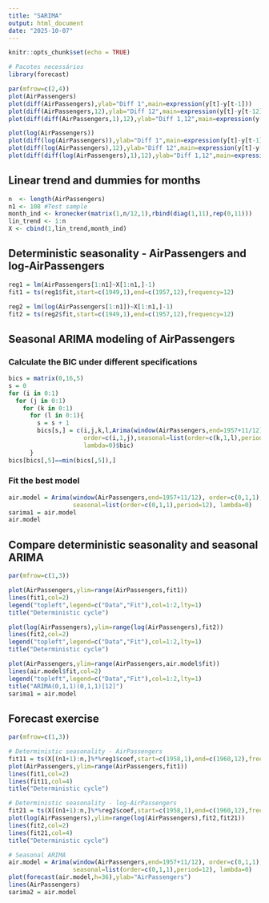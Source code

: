 ---
title: "SARIMA"
output: html_document
date: "2025-10-07"
---

```{r setup, include=FALSE}
knitr::opts_chunk$set(echo = TRUE)
```

```{r cars}
# Pacotes necessários
library(forecast) 
```

```{r}
par(mfrow=c(2,4))
plot(AirPassengers)
plot(diff(AirPassengers),ylab="Diff 1",main=expression(y[t]-y[t-1]))
plot(diff(AirPassengers,12),ylab="Diff 12",main=expression(y[t]-y[t-12]))
plot(diff(diff(AirPassengers,1),12),ylab="Diff 1,12",main=expression(y[t]-y[t-1]-y[t-12]+y[t-13]))

plot(log(AirPassengers))
plot(diff(log(AirPassengers)),ylab="Diff 1",main=expression(y[t]-y[t-1]))
plot(diff(log(AirPassengers),12),ylab="Diff 12",main=expression(y[t]-y[t-12]))
plot(diff(diff(log(AirPassengers),1),12),ylab="Diff 1,12",main=expression(y[t]-y[t-1]-y[t-12]+y[t-13]))
```

## Linear trend and dummies for months

```{r}
n  <- length(AirPassengers)
n1 <- 108 #Test sample
month_ind <- kronecker(matrix(1,n/12,1),rbind(diag(1,11),rep(0,11)))
lin_trend <- 1:n
X <- cbind(1,lin_trend,month_ind)
```

## Deterministic seasonality - AirPassengers and log-AirPassengers

```{r}
reg1 = lm(AirPassengers[1:n1]~X[1:n1,]-1)
fit1 = ts(reg1$fit,start=c(1949,1),end=c(1957,12),frequency=12)

reg2 = lm(log(AirPassengers[1:n1])~X[1:n1,]-1)
fit2 = ts(reg2$fit,start=c(1949,1),end=c(1957,12),frequency=12)
```

## Seasonal ARIMA modeling of AirPassengers

### Calculate the BIC under different specifications

```{r}
bics = matrix(0,16,5)
s = 0
for (i in 0:1)
  for (j in 0:1)
    for (k in 0:1)
      for (l in 0:1){
        s = s + 1
        bics[s,] = c(i,j,k,l,Arima(window(AirPassengers,end=1957+11/12), 
                     order=c(i,1,j),seasonal=list(order=c(k,1,l),period=12),
                     lambda=0)$bic)
      }
bics[bics[,5]==min(bics[,5]),]
```

### Fit the best model

```{r}
air.model = Arima(window(AirPassengers,end=1957+11/12), order=c(0,1,1),
                  seasonal=list(order=c(0,1,1),period=12), lambda=0) 
sarima1 = air.model
air.model
```

## Compare deterministic seasonality and seasonal ARIMA

```{r}
par(mfrow=c(1,3))

plot(AirPassengers,ylim=range(AirPassengers,fit1))
lines(fit1,col=2)
legend("topleft",legend=c("Data","Fit"),col=1:2,lty=1)
title("Deterministic cycle")

plot(log(AirPassengers),ylim=range(log(AirPassengers),fit2))
lines(fit2,col=2)
legend("topleft",legend=c("Data","Fit"),col=1:2,lty=1)
title("Deterministic cycle")

plot(AirPassengers,ylim=range(AirPassengers,air.model$fit))
lines(air.model$fit,col=2)
legend("topleft",legend=c("Data","Fit"),col=1:2,lty=1)
title("ARIMA(0,1,1)(0,1,1)[12]")
sarima1 = air.model
```

## Forecast exercise

```{r}
par(mfrow=c(1,3))

# Deterministic seasonality - AirPassengers
fit11 = ts(X[(n1+1):n,]%*%reg1$coef,start=c(1958,1),end=c(1960,12),frequency=12)
plot(AirPassengers,ylim=range(AirPassengers,fit1))
lines(fit1,col=2)
lines(fit11,col=4)
title("Deterministic cycle")

# Deterministic seasonality - log-AirPassengers
fit21 = ts(X[(n1+1):n,]%*%reg2$coef,start=c(1958,1),end=c(1960,12),frequency=12)
plot(log(AirPassengers),ylim=range(log(AirPassengers),fit2,fit21))
lines(fit2,col=2)
lines(fit21,col=4)
title("Deterministic cycle")

# Seasonal ARIMA
air.model = Arima(window(AirPassengers,end=1957+11/12), order=c(0,1,1),
                  seasonal=list(order=c(0,1,1),period=12), lambda=0) 
plot(forecast(air.model,h=36),ylab="AirPassengers")
lines(AirPassengers)
sarima2 = air.model
```